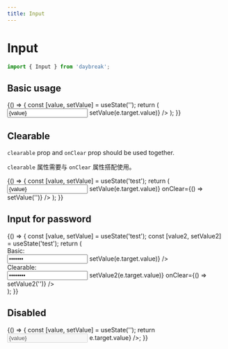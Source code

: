 ```yaml
---
title: Input
---
```



# Input

```javascript
import { Input } from 'daybreak';
```

## Basic usage

<Playground>
  {() => {
    const [value, setValue] = useState('');
    return (
      <Input
        placeholder="请输入..."
        value={value}
        onChange={(e) => setValue(e.target.value)}
      />
    );
  }}
</Playground>

## Clearable

`clearable` prop and `onClear` prop should be used together.

`clearable` 属性需要与 `onClear` 属性搭配使用。

<Playground>
  {() => {
    const [value, setValue] = useState('test');
    return (
      <Input
        clearable
        value={value}
        onChange={(e) => setValue(e.target.value)}
        onClear={() => setValue('')}
      />
    );
  }}
</Playground>

## Input for password

<Playground>
  {() => {
    const [value, setValue] = useState('test');
    const [value2, setValue2] = useState('test');
    return (
      <div>
        <div>Basic:</div>
        <Input
          type="password"
          value={value}
          onChange={(e) => setValue(e.target.value)}
        />
        <div>Clearable:</div>
        <Input
          type="password"
          clearable
          value={value2}
          onChange={(e) => setValue2(e.target.value)}
          onClear={() => setValue2('')}
        />
      </div>
    );
  }}
</Playground>

## Disabled

<Playground>
  {() => {
    const [value, setValue] = useState('');
    return <Input disabled value={value} onChange={(e) => e.target.value} />;
  }}
</Playground>
